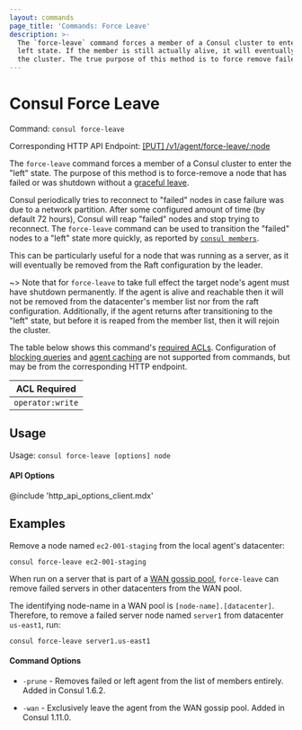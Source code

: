 ```yaml
---
layout: commands
page_title: 'Commands: Force Leave'
description: >-
  The `force-leave` command forces a member of a Consul cluster to enter the
  left state. If the member is still actually alive, it will eventually rejoin
  the cluster. The true purpose of this method is to force remove failed nodes.
---
```


# Consul Force Leave

Command: `consul force-leave`

Corresponding HTTP API Endpoint: [\[PUT\] /v1/agent/force-leave/:node](/consul/api-docs/agent#force-leave-and-shutdown)

The `force-leave` command forces a member of a Consul cluster to enter the
"left" state. The purpose of this method is to force-remove a node that has failed or
was shutdown without a [graceful leave](/consul/commands/leave).

Consul periodically tries to reconnect to "failed" nodes in case failure was due
to a network partition. After some configured amount of time (by default 72 hours),
Consul will reap "failed" nodes and stop trying to reconnect. The `force-leave`
command can be used to transition the "failed" nodes to a "left" state more
quickly, as reported by [`consul members`](/consul/commands/members).

This can be particularly useful for a node that was running as a server,
as it will eventually be removed from the Raft configuration by the leader.

~> Note that for `force-leave` to take full effect the target node's agent must have
shutdown permanently. If the agent is alive and reachable then it will not be removed
from the datacenter's member list nor from the raft configuration. Additionally,
if the agent returns after transitioning to the "left" state, but before it is reaped
from the member list, then it will rejoin the cluster.

The table below shows this command's [required ACLs](/consul/api-docs/api-structure#authentication). Configuration of
[blocking queries](/consul/api-docs/features/blocking) and [agent caching](/consul/api-docs/features/caching)
are not supported from commands, but may be from the corresponding HTTP endpoint.

| ACL Required     |
| ---------------- |
| `operator:write` |

## Usage

Usage: `consul force-leave [options] node`

#### API Options

@include 'http_api_options_client.mdx'

## Examples

Remove a node named `ec2-001-staging` from the local agent's datacenter:

```
consul force-leave ec2-001-staging
```

When run on a server that is part of a
[WAN gossip pool](https://learn.hashicorp.com/consul/security-networking/datacenters),
`force-leave` can remove failed servers in other datacenters from the WAN pool.

The identifying node-name in a WAN pool is `[node-name].[datacenter]`.
Therefore, to remove a failed server node named `server1` from
datacenter `us-east1`, run:

```
consul force-leave server1.us-east1
```

#### Command Options

- `-prune` - Removes failed or left agent from the list of
  members entirely. Added in Consul 1.6.2.

- `-wan` - Exclusively leave the agent from the WAN gossip pool. Added in Consul
  1.11.0.
